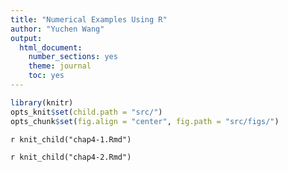 ```yaml
---
title: "Numerical Examples Using R"
author: "Yuchen Wang"
output:
  html_document:
    number_sections: yes
    theme: journal
    toc: yes
---
```


```r
library(knitr)
opts_knit$set(child.path = "src/")
opts_chunk$set(fig.align = "center", fig.path = "src/figs/")
```


`r knit_child("chap4-1.Rmd")`

`r knit_child("chap4-2.Rmd")`

